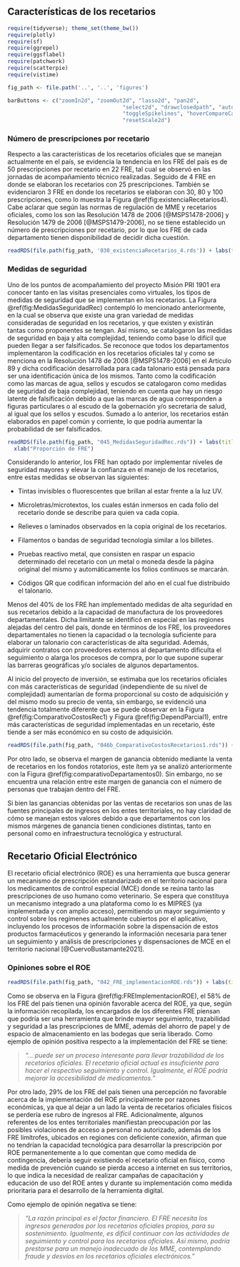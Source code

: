 ## Características de los recetarios

```r
require(tidyverse); theme_set(theme_bw())
require(plotly)
require(sf)
require(ggrepel)
require(ggsflabel)
require(patchwork)
require(scatterpie)
require(vistime)

fig_path <- file.path('..', '..', 'figures')

barButtons <- c("zoomIn2d", "zoomOut2d", "lasso2d", "pan2d", 
                                    "select2d", "drawclosedpath", "autoScale2d", "zoom2", 
                                    "toggleSpikelines", "hoverCompareCartesian", "hoverClosestCartesian", 
                                    "resetScale2d")
```

\maxdeadcycles=1000

### Número de prescripciones por recetario

Respecto a las características de los recetarios oficiales que se manejan actualmente en el país, se evidencia la tendencia en los FRE del país es de 50 prescripciones por recetario en 22 FRE, tal cual se observó en las jornadas de acompañamiento técnico realizadas. Seguido de 4 FRE en donde se elaboran los recetarios con 25 prescripciones. También se evidenciaron 3 FRE en donde los recetarios se elaboran con 30, 80 y 100 prescripciones, como lo muestra la Figura \@ref(fig:existenciaRecetarios4). Cabe aclarar que según las normas de regulación de MME y recetarios oficiales, como los son las Resolución 1478 de 2006 [@MSPS1478-2006] y Resolución 1479 de 2006 [@MSPS1479-2006], no se tiene establecido un número de prescripciones por recetario, por lo que los FRE de cada departamento tienen disponibilidad de decidir dicha cuestión.

```r
readRDS(file.path(fig_path, '030_existenciaRecetarios_4.rds')) + labs(title = NULL)
```


### Medidas de seguridad

Uno de los puntos de acompañamiento del proyecto Misión PRI 1901 era conocer tanto en las visitas presenciales como virtuales, los tipos de medidas de seguridad que se implementan en los recetarios. La Figura \@ref(fig:MedidasSeguridadRec) contempló lo mencionado anteriormente, en la cual se observa que existe una gran variedad de medidas consideradas de seguridad en los recetarios, y que existen y existirán tantas como proponentes se tengan. Así mismo, se catalogaron las medidas de seguridad en baja y alta complejidad, teniendo como base lo difícil que pueden llegar a ser falsificados. Se reconoce que todos los departamentos implementaron la codificación en los recetarios oficiales tal y como se menciona en la Resolución 1478 de 2008 [@MSPS1478-2006] en el Artículo 89 y dicha codificación desarrollada para cada talonario está pensada para ser una identificación única de los mismos. 
Tanto como la codificación como las marcas de agua, sellos y escudos se catalogaron como medidas de seguridad de baja complejidad, teniendo en cuenta que hay un riesgo latente de falsificación debido a que las marcas de agua corresponden a figuras particulares o al escudo de la gobernación y/o secretaria de salud, al igual que los sellos y escudos. Sumado a lo anterior, los recetarios están elaborados en papel común y corriente, lo que podría aumentar la probabilidad de ser falsificados.

```r
readRDS(file.path(fig_path, "045_MedidasSeguridadRec.rds")) + labs(title = NULL) + 
  xlab("Proporción de FRE")
```

Considerando lo anterior, los FRE han optado por implementar niveles de seguridad mayores y elevar la confianza en el manejo de los recetarios, entre estas medidas se observan las siguientes:

- Tintas invisibles o fluorescentes que brillan al estar frente a la luz UV.

-	Microletras/microtextos, los cuales están inmersos en cada folio del recetario donde se describe para quien va cada copia.

-	Relieves o laminados observados en la copia original de los recetarios.

-	Filamentos o bandas de seguridad tecnología similar a los billetes.  

-	Pruebas reactivo metal, que consisten en raspar un espacio determinado del recetario con un metal o moneda desde la página original del mismo y automáticamente los folios continuos se marcarán.

-	Códigos QR que codifican información del año en el cual fue distribuido el talonario.

Menos del 40% de los FRE han implementado medidas de alta seguridad en sus recetarios debido a la capacidad de manufactura de los proveedores departamentales. Dicha limitante se identificó en especial en las regiones alejadas del centro del país, donde en términos de los FRE, los proveedores departamentales no tienen la capacidad o la tecnología suficiente para elaborar un talonario con características de alta seguridad. Además, adquirir contratos con proveedores externos al departamento dificulta el seguimiento o alarga los procesos de compra, por lo que supone superar las barreras geográficas y/o sociales de algunos departamentos.

Al inicio del proyecto de inversión, se estimaba que los recetarios oficiales con más características de seguridad (independiente de su nivel de complejidad) aumentarían de forma proporcional su costo de adquisición y del mismo modo su precio de venta, sin embargo, se evidenció una tendencia totalmente diferente que se puede observar en la Figura \@ref(fig:ComparativoCostosRec1) y Figura \@ref(fig:DependParcial1),  entre más características de seguridad implementadas en un recetario, éste tiende a ser más económico en su costo de adquisición. 

```r
readRDS(file.path(fig_path, "046b_ComparativoCostosRecetarios1.rds")) + labs(title = NULL)
```

Por otro lado, se observa el margen de ganancia obtenido mediante la venta de recetarios en los fondos rotatorios, este ítem ya se analizó anteriormente con la Figura \@ref(fig:comparativoDepartamentos0). Sin embargo, no se encuentra una relación entre este margen de ganancia con el número de personas que trabajan dentro del FRE.

Si bien las ganancias obtenidas por las ventas de recetarios son unas de las fuentes principales de ingresos en los entes territoriales, no hay claridad de cómo se manejan estos valores debido a que departamentos con los mismos márgenes de ganancia tienen condiciones distintas, tanto en personal como en infraestructura tecnológica y estructural.

## Recetario Oficial Electrónico

El recetario oficial electrónico (ROE) es una herramienta que busca generar un mecanismo de prescripción estandarizado en el territorio nacional para los medicamentos de control especial (MCE) donde se reúna tanto las prescripciones de uso humano como veterinario. Se espera que constituya un mecanismo integrado a una plataforma como lo es MIPRES (ya implementada y con amplio acceso), permitiendo un mayor seguimiento y control sobre los regímenes actualmente cubiertos por el aplicativo, incluyendo los procesos de información sobre la dispensación de estos productos farmacéuticos y generando la información necesaria para tener un seguimiento y análisis de prescripciones y dispensaciones de MCE en el territorio nacional [@CuervoBustamante2021].

### Opiniones sobre el ROE

```r
readRDS(file.path(fig_path, "042_FRE_implementacionROE.rds")) + labs(title = NULL)
```

Como se observa en la Figura \@ref(fig:FREImplementacionROE), el 58\% de los FRE del país tienen una opinión favorable acerca del ROE, ya que, según la información recopilada, los encargados de los diferentes FRE piensan que podría ser una herramienta que brinde mayor seguimiento, trazabilidad y seguridad a las prescripciones de MME, además del ahorro de papel y de espacio de almacenamiento en las bodegas que sería liberado. Como ejemplo de opinión positiva respecto a la implementación del FRE se tiene:

> *"... puede ser un proceso interesante para llevar trazabilidad de los recetarios oficiales. El recetario oficial actual es insuficiente para hacer el respectivo seguimiento y control. Igualmente, el ROE podría mejorar la accesibilidad de medicamentos."*


Por otro lado, 29\% de los FRE del país tienen una percepción no favorable acerca de la implementación del ROE principalmente por razones económicas, ya que al dejar a un lado la venta de recetarios oficiales físicos se perdería ese rubro de ingresos al FRE. Adicionalmente, algunos referentes de los entes territoriales manifiestan preocupación por las posibles violaciones de acceso a personal no autorizado, además de los FRE limítrofes, ubicados en regiones con deficiente conexión, afirman que no tendrían la capacidad tecnológica para desarrollar la prescripción por ROE permanentemente a lo que comentan que como medida de contingencia, debería seguir existiendo el recetario oficial en físico, como medida de prevención cuando se pierda acceso a internet en sus territorios, lo que indica la necesidad de realizar campañas de capacitación y educación de uso del ROE antes y durante su implementación como medida prioritaria para el desarrollo de la herramienta digital. 

Como ejemplo de opinión negativa se tiene:

> *"La razón principal es el factor financiero. El FRE necesita los ingresos generados por los recetarios oficiales propios, para su sostenimiento. Igualmente, es difícil continuar con las actividades de seguimiento y control para los recetarios oficiales. Así mismo, podría prestarse para un manejo inadecuado de los MME, contemplando fraude y desvíos en los recetarios oficiales electrónicos."*
